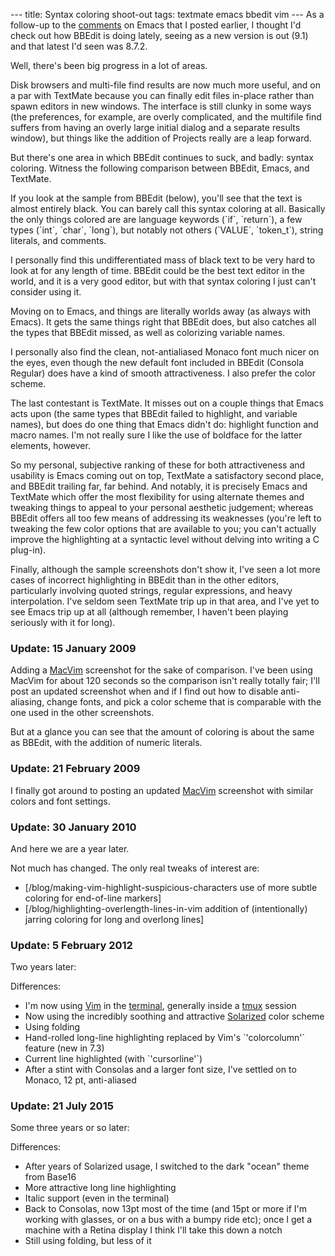 ---
title: Syntax coloring shoot-out
tags: textmate emacs bbedit vim
---
As a follow-up to the [http://rails.wincent.com/blog/trying-emacs comments] on Emacs that I posted earlier, I thought I'd check out how BBEdit is doing lately, seeing as a new version is out (9.1) and that latest I'd seen was 8.7.2.

Well, there's been big progress in a lot of areas.

Disk browsers and multi-file find results are now much more useful, and on a par with TextMate because you can finally edit files in-place rather than spawn editors in new windows. The interface is still clunky in some ways (the preferences, for example, are overly complicated, and the multifile find suffers from having an overly large initial dialog and a separate results window), but things like the addition of Projects really are a leap forward.

But there's one area in which BBEdit continues to suck, and badly: syntax coloring. Witness the following comparison between BBEdit, Emacs, and TextMate.

If you look at the sample from BBEdit (below), you'll see that the text is almost entirely black. You can barely call this syntax coloring at all. Basically the only things colored are are language keywords (`if`, `return`), a few types (`int`, `char`, `long`), but notably not others (`VALUE`, `token_t`), string literals, and comments.

I personally find this undifferentiated mass of black text to be very hard to look at for any length of time. BBEdit could be the best text editor in the world, and it is a very good editor, but with that syntax coloring I just can't consider using it.

{{bbedit-syntax-coloring.png}}

Moving on to Emacs, and things are literally worlds away (as always with Emacs). It gets the same things right that BBEdit does, but also catches all the types that BBEdit missed, as well as colorizing variable names.

I personally also find the clean, not-antialiased Monaco font much nicer on the eyes, even though the new default font included in BBEdit (Consola Regular) does have a kind of smooth attractiveness. I also prefer the color scheme.

{{emacs-syntax-coloring.png}}

The last contestant is TextMate. It misses out on a couple things that Emacs acts upon (the same types that BBEdit failed to highlight, and variable names), but does do one thing that Emacs didn't do: highlight function and macro names. I'm not really sure I like the use of boldface for the latter elements, however.

{{textmate-syntax-coloring.png}}

So my personal, subjective ranking of these for both attractiveness and usability is Emacs coming out on top, TextMate a satisfactory second place, and BBEdit trailing far, far behind. And notably, it is precisely Emacs and TextMate which offer the most flexibility for using alternate themes and tweaking things to appeal to your personal aesthetic judgement; whereas BBEdit offers all too few means of addressing its weaknesses (you're left to tweaking the few color options that are available to you; you can't actually improve the highlighting at a syntactic level without delving into writing a C plug-in).

Finally, although the sample screenshots don't show it, I've seen a lot more cases of incorrect highlighting in BBEdit than in the other editors, particularly involving quoted strings, regular expressions, and heavy interpolation. I've seldom seen TextMate trip up in that area, and I've yet to see Emacs trip up at all (although remember, I haven't been playing seriously with it for long).

=== Update: 15 January 2009 ===

Adding a [[MacVim]] screenshot for the sake of comparison. I've been using MacVim for about 120 seconds so the comparison isn't really totally fair; I'll post an updated screenshot when and if I find out how to disable anti-aliasing, change fonts, and pick a color scheme that is comparable with the one used in the other screenshots.

But at a glance you can see that the amount of coloring is about the same as BBEdit, with the addition of numeric literals.

{{macvim-syntax-coloring.png}}

=== Update: 21 February 2009 ===

I finally got around to posting an updated [[MacVim]] screenshot with similar colors and font settings.

{{macvim-syntax-coloring-updated.png}}

=== Update: 30 January 2010 ===

And here we are a year later.

{{macvim-syntax-coloring-jan-2010.png}}

Not much has changed. The only real tweaks of interest are:

* [/blog/making-vim-highlight-suspicious-characters use of more subtle coloring for end-of-line markers]
* [/blog/highlighting-overlength-lines-in-vim addition of (intentionally) jarring coloring for long and overlong lines]

=== Update: 5 February 2012 ===

Two years later:

{{vim-syntax-coloring-feb-2012.png}}

Differences:

* I'm now using [[Vim]] in the [[terminal]], generally inside a [[tmux]] session
* Now using the incredibly soothing and attractive [[Solarized]] color scheme
* Using folding
* Hand-rolled long-line highlighting replaced by Vim's `'colorcolumn'` feature (new in 7.3)
* Current line highlighted (with `'cursorline'`)
* After a stint with Consolas and a larger font size, I've settled on to Monaco, 12 pt, anti-aliased

=== Update: 21 July 2015 ===

Some three years or so later:

{{vim-syntax-coloring-july-2015.png}}

Differences:

* After years of Solarized usage, I switched to the dark "ocean" theme from Base16
* More attractive long line highlighting
* Italic support (even in the terminal)
* Back to Consolas, now 13pt most of the time (and 15pt or more if I'm working with glasses, or on a bus with a bumpy ride etc); once I get a machine with a Retina display I think I'll take this down a notch
* Still using folding, but less of it
